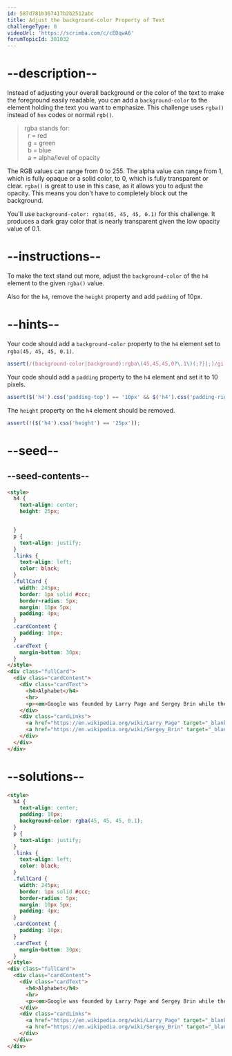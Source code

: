 ```yaml
---
id: 587d781b367417b2b2512abc
title: Adjust the background-color Property of Text
challengeType: 0
videoUrl: 'https://scrimba.com/c/cEDqwA6'
forumTopicId: 301032
---
```


# --description--

Instead of adjusting your overall background or the color of the text to make the foreground easily readable, you can add a `background-color` to the element holding the text you want to emphasize. This challenge uses `rgba()` instead of `hex` codes or normal `rgb()`.

<blockquote>rgba stands for:<br>  r = red<br>  g = green<br>  b = blue<br>  a = alpha/level of opacity</blockquote>

The RGB values can range from 0 to 255. The alpha value can range from 1, which is fully opaque or a solid color, to 0, which is fully transparent or clear. `rgba()` is great to use in this case, as it allows you to adjust the opacity. This means you don't have to completely block out the background.

You'll use `background-color: rgba(45, 45, 45, 0.1)` for this challenge. It produces a dark gray color that is nearly transparent given the low opacity value of 0.1.

# --instructions--

To make the text stand out more, adjust the `background-color` of the `h4` element to the given `rgba()` value.

Also for the `h4`, remove the `height` property and add `padding` of 10px.

# --hints--

Your code should add a `background-color` property to the `h4` element set to `rgba(45, 45, 45, 0.1)`.

```js
assert(/(background-color|background):rgba\(45,45,45,0?\.1\)(;?}|;)/gi.test(code.replace(/\s/g, '')));
```

Your code should add a `padding` property to the `h4` element and set it to 10 pixels.

```js
assert($('h4').css('padding-top') == '10px' && $('h4').css('padding-right') == '10px' && $('h4').css('padding-bottom') == '10px' && $('h4').css('padding-left') == '10px');
```

The `height` property on the `h4` element should be removed.

```js
assert(!($('h4').css('height') == '25px'));
```

# --seed--

## --seed-contents--

```html
<style>
  h4 {
    text-align: center;
    height: 25px;


  }
  p {
    text-align: justify;
  }
  .links {
    text-align: left;
    color: black;
  }
  .fullCard {
    width: 245px;
    border: 1px solid #ccc;
    border-radius: 5px;
    margin: 10px 5px;
    padding: 4px;
  }
  .cardContent {
    padding: 10px;
  }
  .cardText {
    margin-bottom: 30px;
  }
</style>
<div class="fullCard">
  <div class="cardContent">
    <div class="cardText">
      <h4>Alphabet</h4>
      <hr>
      <p><em>Google was founded by Larry Page and Sergey Brin while they were <u>Ph.D. students</u> at <strong>Stanford University</strong>.</em></p>
    </div>
    <div class="cardLinks">
      <a href="https://en.wikipedia.org/wiki/Larry_Page" target="_blank" class="links">Larry Page</a><br><br>
      <a href="https://en.wikipedia.org/wiki/Sergey_Brin" target="_blank" class="links">Sergey Brin</a>
    </div>
  </div>
</div>
```

# --solutions--

```html
<style>
  h4 {
    text-align: center;
    padding: 10px;
    background-color: rgba(45, 45, 45, 0.1);
  }
  p {
    text-align: justify;
  }
  .links {
    text-align: left;
    color: black;
  }
  .fullCard {
    width: 245px;
    border: 1px solid #ccc;
    border-radius: 5px;
    margin: 10px 5px;
    padding: 4px;
  }
  .cardContent {
    padding: 10px;
  }
  .cardText {
    margin-bottom: 30px;
  }
</style>
<div class="fullCard">
  <div class="cardContent">
    <div class="cardText">
      <h4>Alphabet</h4>
      <hr>
      <p><em>Google was founded by Larry Page and Sergey Brin while they were <u>Ph.D. students</u> at <strong>Stanford University</strong>.</em></p>
    </div>
    <div class="cardLinks">
      <a href="https://en.wikipedia.org/wiki/Larry_Page" target="_blank" class="links">Larry Page</a><br><br>
      <a href="https://en.wikipedia.org/wiki/Sergey_Brin" target="_blank" class="links">Sergey Brin</a>
    </div>
  </div>
</div>
```
